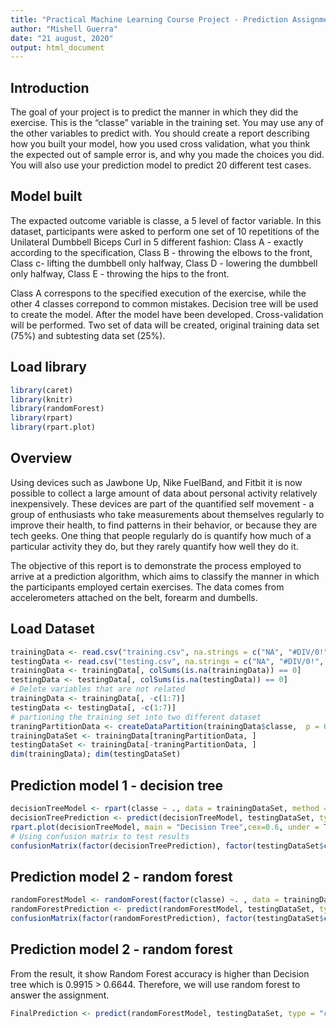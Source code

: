 ```yaml
---
title: "Practical Machine Learning Course Project - Prediction Assignment"
author: "Mishell Guerra"
date: "21 august, 2020"
output: html_document
---
```


## Introduction

The goal of your project is to predict the manner in which they did the exercise. This is the "classe" variable in the training set. You may use any of the other variables to predict with. You should create a report describing how you built your model, how you used cross validation, what you think the expected out of sample error is, and why you made the choices you did. You will also use your prediction model to predict 20 different test cases.

## Model built
The expacted outcome variable is classe, a 5 level of factor variable. 
In this dataset, participants were asked to perform one set of 10 repetitions of the Unilateral Dumbbell Biceps Curl in 5 different fashion: Class A - exactly according to the specification, Class B - throwing the elbows to the front, Class c- lifting the dumbbell only halfway, Class D - lowering the dumbbell only halfway, Class E - throwing the hips to the front. 

Class A correspons to the specified execution of the exercise, while the other 4 classes correpond to common mistakes. Decision tree will be used to create the model. After the model have been developed. Cross-validation will be performed. Two set of data will be created, original training data set (75%) and subtesting data set (25%). 


## Load library
```r
library(caret)
library(knitr)
library(randomForest)
library(rpart)
library(rpart.plot)
```

## Overview

Using devices such as Jawbone Up, Nike FuelBand, and Fitbit it is now possible to collect a large amount of data about personal activity relatively inexpensively. These devices are part of the quantified self movement - a group of enthusiasts who take measurements about themselves regularly to improve their health, to find patterns in their behavior, or because they are tech geeks. One thing that people regularly do is quantify how much of a particular activity they do, but they rarely quantify how well they do it.

The objective of this report is to demonstrate the process employed to arrive at a prediction algorithm, which aims to classify the manner in which the participants employed certain exercises. The data comes from accelerometers attached on the belt, forearm and dumbells.


## Load Dataset
```r
trainingData <- read.csv("training.csv", na.strings = c("NA", "#DIV/0!", ""))
testingData <- read.csv("testing.csv", na.strings = c("NA", "#DIV/0!", ""))
trainingData <- trainingData[, colSums(is.na(trainingData)) == 0]
testingData <- testingData[, colSums(is.na(testingData)) == 0]
# Delete variables that are not related 
trainingData <- trainingData[, -c(1:7)]
testingData <- testingData[, -c(1:7)]
# partioning the training set into two different dataset
traningPartitionData <- createDataPartition(trainingData$classe,  p = 0.7, list = F)
trainingDataSet <- trainingData[traningPartitionData, ]
testingDataSet <- trainingData[-traningPartitionData, ]
dim(trainingData); dim(testingDataSet)
```

## Prediction model 1 - decision tree

```r
decisionTreeModel <- rpart(classe ~ ., data = trainingDataSet, method = "class")
decisionTreePrediction <- predict(decisionTreeModel, testingDataSet, type = "class")
rpart.plot(decisionTreeModel, main = "Decision Tree",cex=0.6, under = TRUE, faclen = 0, compress=TRUE, type = 3, clip.right.labs = FALSE, under.cex = 0.6, cex.main = 2, round = 0, branch.lwd = 2, branch.col = "pink")
# Using confusion matrix to test results
confusionMatrix(factor(decisionTreePrediction), factor(testingDataSet$classe))
```


## Prediction model 2 - random forest

```r
randomForestModel <- randomForest(factor(classe) ~. , data = trainingDataSet, method = "class")
randomForestPrediction <- predict(randomForestModel, testingDataSet, type = "class")
confusionMatrix(factor(randomForestPrediction), factor(testingDataSet$classe))
```


## Prediction model 2 - random forest
From the result, it show Random Forest accuracy is higher than Decision tree which is 0.9915  > 0.6644. Therefore, we will use random forest to answer the assignment. 

```r
FinalPrediction <- predict(randomForestModel, testingDataSet, type = "class")
```
